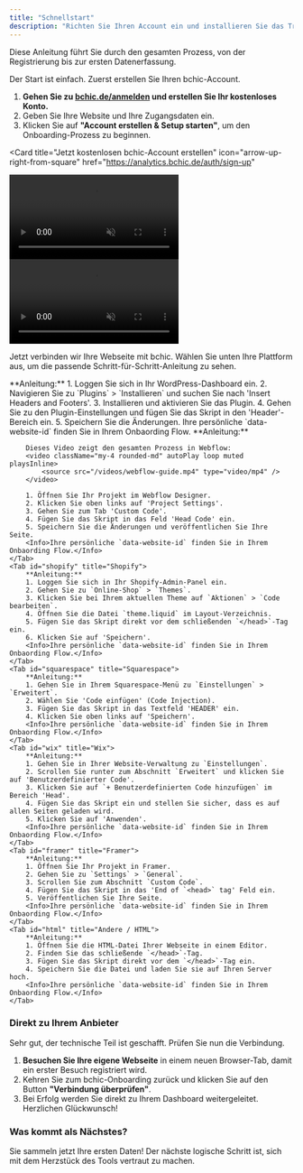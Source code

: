 ```yaml
---
title: "Schnellstart"
description: "Richten Sie Ihren Account ein und installieren Sie das Tracking-Script, um in weniger als 5 Minuten die ersten Daten zu erfassen."
---
```


Diese Anleitung führt Sie durch den gesamten Prozess, von der Registrierung bis zur ersten Datenerfassung.

<Steps>
<Step title="Account erstellen">
  Der Start ist einfach. Zuerst erstellen Sie Ihren bchic-Account.

  1. **Gehen Sie zu [bchic.de/anmelden](https://analytics.bchic.de/auth/sign-up) und erstellen Sie Ihr kostenloses Konto.**
  2. Geben Sie Ihre Website und Ihre Zugangsdaten ein.
  3. Klicken Sie auf **"Account erstellen & Setup starten"**, um den Onboarding-Prozess zu beginnen.

  <Card
    title="Jetzt kostenlosen bchic-Account erstellen"
    icon="arrow-up-right-from-square"
    href="https://analytics.bchic.de/auth/sign-up"
  >
  </Card>
</Step>

<Step title="Tracking-Script installieren">

  <div className="block dark:hidden my-8">
    <video className="rounded-lg" autoPlay loop muted playsInline>
      <source src="/videos/onboarding.mp4" type="video/mp4" />
    </video>
  </div>
  <div className="hidden dark:block my-8">
    <video className="rounded-lg" autoPlay loop muted playsInline>
      <source src="/videos/onboarding.mp4" type="video/mp4" />
    </video>
  </div>

  Jetzt verbinden wir Ihre Webseite mit bchic. Wählen Sie unten Ihre Plattform aus, um die passende Schritt-für-Schritt-Anleitung zu sehen.

  <Tabs>
    <Tab id="wordpress" title="WordPress">
        **Anleitung:**
        1. Loggen Sie sich in Ihr WordPress-Dashboard ein.
        2. Navigieren Sie zu `Plugins` > `Installieren` und suchen Sie nach 'Insert Headers and Footers'.
        3. Installieren und aktivieren Sie das Plugin.
        4. Gehen Sie zu den Plugin-Einstellungen und fügen Sie das Skript in den 'Header'-Bereich ein.
        5. Speichern Sie die Änderungen.
        <Info>Ihre persönliche `data-website-id` finden Sie in Ihrem Onbaording Flow.</Info>
    </Tab>
    <Tab id="webflow" title="Webflow">
        **Anleitung:**

        Dieses Video zeigt den gesamten Prozess in Webflow:
        <video className="my-4 rounded-md" autoPlay loop muted playsInline>
            <source src="/videos/webflow-guide.mp4" type="video/mp4" />
        </video>

        1. Öffnen Sie Ihr Projekt im Webflow Designer.
        2. Klicken Sie oben links auf 'Project Settings'.
        3. Gehen Sie zum Tab 'Custom Code'.
        4. Fügen Sie das Skript in das Feld 'Head Code' ein.
        5. Speichern Sie die Änderungen und veröffentlichen Sie Ihre Seite.
        <Info>Ihre persönliche `data-website-id` finden Sie in Ihrem Onbaording Flow.</Info>
    </Tab>
    <Tab id="shopify" title="Shopify">
        **Anleitung:**
        1. Loggen Sie sich in Ihr Shopify-Admin-Panel ein.
        2. Gehen Sie zu `Online-Shop` > `Themes`.
        3. Klicken Sie bei Ihrem aktuellen Theme auf `Aktionen` > `Code bearbeiten`.
        4. Öffnen Sie die Datei `theme.liquid` im Layout-Verzeichnis.
        5. Fügen Sie das Skript direkt vor dem schließenden `</head>`-Tag ein.
        6. Klicken Sie auf 'Speichern'.
        <Info>Ihre persönliche `data-website-id` finden Sie in Ihrem Onbaording Flow.</Info>
    </Tab>
    <Tab id="squarespace" title="Squarespace">
        **Anleitung:**
        1. Gehen Sie in Ihrem Squarespace-Menü zu `Einstellungen` > `Erweitert`.
        2. Wählen Sie 'Code einfügen' (Code Injection).
        3. Fügen Sie das Skript in das Textfeld 'HEADER' ein.
        4. Klicken Sie oben links auf 'Speichern'.
        <Info>Ihre persönliche `data-website-id` finden Sie in Ihrem Onbaording Flow.</Info>
    </Tab>
    <Tab id="wix" title="Wix">
        **Anleitung:**
        1. Gehen Sie in Ihrer Website-Verwaltung zu `Einstellungen`.
        2. Scrollen Sie runter zum Abschnitt `Erweitert` und klicken Sie auf 'Benutzerdefinierter Code'.
        3. Klicken Sie auf `+ Benutzerdefinierten Code hinzufügen` im Bereich 'Head'.
        4. Fügen Sie das Skript ein und stellen Sie sicher, dass es auf allen Seiten geladen wird.
        5. Klicken Sie auf 'Anwenden'.
        <Info>Ihre persönliche `data-website-id` finden Sie in Ihrem Onbaording Flow.</Info>
    </Tab>
    <Tab id="framer" title="Framer">
        **Anleitung:**
        1. Öffnen Sie Ihr Projekt in Framer.
        2. Gehen Sie zu `Settings` > `General`.
        3. Scrollen Sie zum Abschnitt `Custom Code`.
        4. Fügen Sie das Skript in das 'End of `<head>` tag' Feld ein.
        5. Veröffentlichen Sie Ihre Seite.
        <Info>Ihre persönliche `data-website-id` finden Sie in Ihrem Onbaording Flow.</Info>
    </Tab>
    <Tab id="html" title="Andere / HTML">
        **Anleitung:**
        1. Öffnen Sie die HTML-Datei Ihrer Webseite in einem Editor.
        2. Finden Sie das schließende `</head>`-Tag.
        3. Fügen Sie das Skript direkt vor dem `</head>`-Tag ein.
        4. Speichern Sie die Datei und laden Sie sie auf Ihren Server hoch.
        <Info>Ihre persönliche `data-website-id` finden Sie in Ihrem Onbaording Flow.</Info>
    </Tab>
  </Tabs>

  <h3 className="mt-12">Direkt zu Ihrem Anbieter</h3>
  <CardGroup cols={3} className="mt-4">
    <Card title="WordPress" icon="wordpress" href="https://wordpress.com" />
    <Card title="Webflow" icon="w" href="https://webflow.com" />
    <Card title="Shopify" icon="shopify" href="https://www.shopify.com" />
    <Card title="Squarespace" icon="square" href="https://www.squarespace.com" />
    <Card title="Wix" icon="wix" href="https://www.wix.com" />
    <Card title="Framer" icon="f" href="https://www.framer.com" />
  </CardGroup>
</Step>

<Step title="Installation überprüfen">
  Sehr gut, der technische Teil ist geschafft. Prüfen Sie nun die Verbindung.

  1. **Besuchen Sie Ihre eigene Webseite** in einem neuen Browser-Tab, damit ein erster Besuch registriert wird.
  2. Kehren Sie zum bchic-Onboarding zurück und klicken Sie auf den Button **"Verbindung überprüfen"**.
  3. Bei Erfolg werden Sie direkt zu Ihrem Dashboard weitergeleitet. Herzlichen Glückwunsch!

</Step>
</Steps>

### Was kommt als Nächstes?

Sie sammeln jetzt Ihre ersten Daten! Der nächste logische Schritt ist, sich mit dem Herzstück des Tools vertraut zu machen.